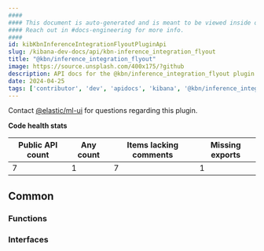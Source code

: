 ```yaml
---
####
#### This document is auto-generated and is meant to be viewed inside our experimental, new docs system.
#### Reach out in #docs-engineering for more info.
####
id: kibKbnInferenceIntegrationFlyoutPluginApi
slug: /kibana-dev-docs/api/kbn-inference_integration_flyout
title: "@kbn/inference_integration_flyout"
image: https://source.unsplash.com/400x175/?github
description: API docs for the @kbn/inference_integration_flyout plugin
date: 2024-04-25
tags: ['contributor', 'dev', 'apidocs', 'kibana', '@kbn/inference_integration_flyout']
---
```




Contact [@elastic/ml-ui](https://github.com/orgs/elastic/teams/ml-ui) for questions regarding this plugin.

**Code health stats**

| Public API count  | Any count | Items lacking comments | Missing exports |
|-------------------|-----------|------------------------|-----------------|
| 7 | 1 | 7 | 1 |

## Common

### Functions
<DocDefinitionList data={kbnInferenceIntegrationFlyoutObj.common.functions}/>

### Interfaces
<DocDefinitionList data={kbnInferenceIntegrationFlyoutObj.common.interfaces}/>

